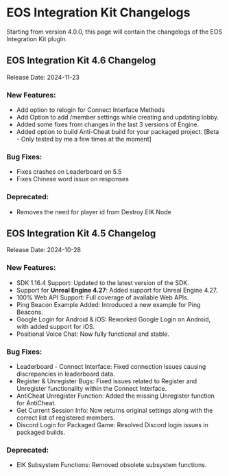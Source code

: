 # EOS Integration Kit Changelogs

Starting from version 4.0.0, this page will contain the changelogs of the EOS Integration Kit plugin.


## EOS Integration Kit 4.6 Changelog

Release Date: 2024-11-23

### New Features:

- Add option to relogin for Connect Interface Methods
- Add Option to add /member settings while creating and updating lobby.
- Added some fixes from changes in the last 3 versions of Engine.
- Added option to build Anti-Cheat build for your packaged project. [Beta - Only tested by me a few times at the moment]

### Bug Fixes:

- Fixes crashes on Leaderboard on 5.5
- Fixes Chinese word issue on responses

### Deprecated:

- Removes the need for player id from Destroy EIK Node

## EOS Integration Kit 4.5 Changelog

Release Date: 2024-10-28

### New Features:

- SDK 1.16.4 Support: Updated to the latest version of the SDK.
- Support for **Unreal Engine 4.27**: Added support for Unreal Engine 4.27.
- 100% Web API Support: Full coverage of available Web APIs.
- Ping Beacon Example Added: Introduced a new example for Ping Beacons.
- Google Login for Android & iOS: Reworked Google Login on Android, with added support for iOS.
- Positional Voice Chat: Now fully functional and stable.

### Bug Fixes:

- Leaderboard - Connect Interface: Fixed connection issues causing discrepancies in leaderboard data.
- Register & Unregister Bugs: Fixed issues related to Register and Unregister functionality within the Connect Interface.
- AntiCheat Unregister Function: Added the missing Unregister function for AntiCheat.
- Get Current Session Info: Now returns original settings along with the correct list of registered members.
- Discord Login for Packaged Game: Resolved Discord login issues in packaged builds.

### Deprecated:

- EIK Subsystem Functions: Removed obsolete subsystem functions.